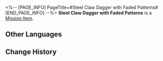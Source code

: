 <%-- [PAGE_INFO]
PageTitle=#Steel Claw Dagger with Faded Patterns#
[END_PAGE_INFO] --%>
{{Item Infobox
|id          = 140534
|image       = Item Steel Claw Dagger with Faded Patterns.png{{subst:void|<!--$UPLOAD:<<SpriteOutput/ItemFigures/140534.png>-<Item Steel Claw Dagger with Faded Patterns.png>-<Item Icons>>-->}}
|type        = Mission Item
|invCategory = Missions
|rarity      = 3
|effect      = 
|description = A Steelclaw Dagger, a type of weapon unique to Castrum Kremnos. Its grip shows signs of wear, with the patterns faded, giving it the look of an old blade.
}}
'''Steel Claw Dagger with Faded Patterns''' is a [[Mission Item]].

==Other Languages==
{{Other Languages
|en   = Steel Claw Dagger with Faded Patterns
|zhs  = 纹路稍浅的钢爪匕首
|zht  = 紋路稍淺的鋼爪匕首
|ja   = 装飾の剥げた鋼爪の短剣
|ko   = 옅은 무늬의 강철 발톱 비수
|es   = Daga Garracero con marcas ligeras
|fr   = Dague à griffes d'acier ternie
|ru   = Стальной кинжал-коготь с неглубокими узорами
|th   = กริชกรงเล็บเหล็กที่มีลวดลายเลือนราง
|vi   = Dao Găm Thép Hoa Văn Nhạt
|de   = Stahlklauendolch mit flachen Spuren
|id   = Steelclaw Dagger Berpola Samar
|pt   = Adaga de Garra de Aço com Padrões Apagados
}}

==Change History==
{{Change History|3.0}}